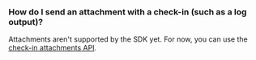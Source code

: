 ### How do I send an attachment with a check-in (such as a log output)?

Attachments aren't supported by the SDK yet. For now, you can use the [check-in attachments API](/product/crons/getting-started/http/#check-in-attachment-optional).
